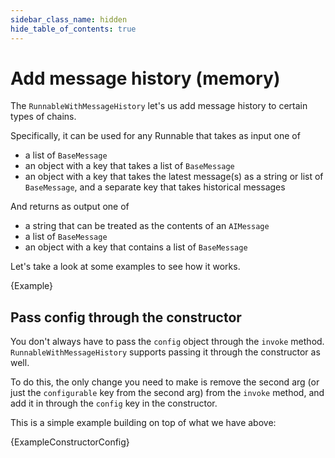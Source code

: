 ```yaml
---
sidebar_class_name: hidden
hide_table_of_contents: true
---
```



# Add message history (memory)

The `RunnableWithMessageHistory` let's us add message history to certain types of chains.

Specifically, it can be used for any Runnable that takes as input one of

- a list of `BaseMessage`
- an object with a key that takes a list of `BaseMessage`
- an object with a key that takes the latest message(s) as a string or list of `BaseMessage`, and a separate key that takes historical messages

And returns as output one of

- a string that can be treated as the contents of an `AIMessage`
- a list of `BaseMessage`
- an object with a key that contains a list of `BaseMessage`

Let's take a look at some examples to see how it works.

<CodeBlock language="typescript">{Example}</CodeBlock>

## Pass config through the constructor

You don't always have to pass the `config` object through the `invoke` method. `RunnableWithMessageHistory` supports passing it through the constructor as well.

To do this, the only change you need to make is remove the second arg (or just the `configurable` key from the second arg) from the `invoke` method, and add it in through the `config` key in the constructor.

This is a simple example building on top of what we have above:

<CodeBlock language="typescript">{ExampleConstructorConfig}</CodeBlock>

